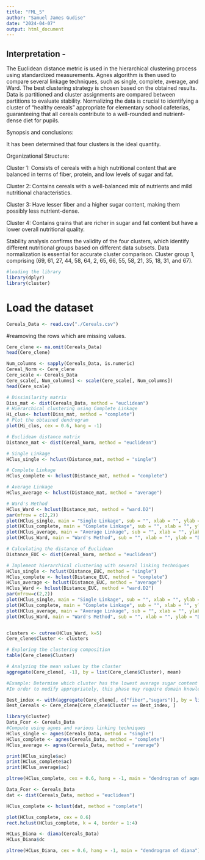 ```yaml
---
title: "FML_5"
author: "Samuel James Gudise"
date: "2024-04-07"
output: html_document
---
```


## Interpretation - 
The Euclidean distance metric is used in the hierarchical clustering process using standardized measurements. Agnes algorithm is then used to compare several linkage techniques, such as single, complete, average, and Ward. The best clustering strategy is chosen based on the obtained results. Data is partitioned and cluster assignments are compared between partitions to evaluate stability. Normalizing the data is crucial to identifying a cluster of "healthy cereals" appropriate for elementary school cafeterias, guaranteeing that all cereals contribute to a well-rounded and nutrient-dense diet for pupils.

Synopsis and conclusions:

It has been determined that four clusters is the ideal quantity.

Organizational Structure:

Cluster 1: Consists of cereals with a high nutritional content that are balanced in terms of fiber, protein, and low levels of sugar and fat.

Cluster 2: Contains cereals with a well-balanced mix of nutrients and mild nutritional characteristics.

Cluster 3: Have lesser fiber and a higher sugar content, making them possibly less nutrient-dense.

Cluster 4: Contains grains that are richer in sugar and fat content but have a lower overall nutritional quality.

Stability analysis confirms the validity of the four clusters, which identify different nutritional groups based on different data subsets.
Data normalization is essential for accurate cluster comparison. Cluster group 1, comprising (69, 61, 27, 44, 58, 64, 2, 65, 66, 55, 58, 21, 35, 18, 31, and 67).



```r
#loading the library 
library(dplyr)
library(cluster)
```

# Load the dataset
```r
Cereals_Data <- read.csv("./Cereals.csv")
```

#reamoving the rows which are missing values.
```r
Cere_clene <- na.omit(Cereals_Data)
head(Cere_clene)
```

```r
Num_columns <- sapply(Cereals_Data, is.numeric)
Cereal_Norm <- Cere_clene
Cere_scale <- Cereals_Data
Cere_scale[, Num_columns] <- scale(Cere_scale[, Num_columns])
head(Cere_scale)
```

```r
# Dissimilarity matrix
Diss_mat <- dist(Cereals_Data, method = "euclidean")
# Hierarchical clustering using Complete Linkage
Hi_clus<- hclust(Diss_mat, method = "complete")
# Plot the obtained dendrogram
plot(Hi_clus, cex = 0.6, hang = -1)

```

```r
# Euclidean distance matrix
Distance_mat <- dist(Cereal_Norm, method = "euclidean")

# Single Linkage
HClus_single <- hclust(Distance_mat, method = "single")

# Complete Linkage
HClus_complete <- hclust(Distance_mat, method = "complete")

# Average Linkage
HClus_average <- hclust(Distance_mat, method = "average")

# Ward's Method
HClus_Ward <- hclust(Distance_mat, method = "ward.D2")
par(mfrow = c(2,2))
plot(HClus_single, main = "Single Linkage", sub = "", xlab = "", ylab = "Distance")
plot(HClus_complete, main = "Complete Linkage", sub = "", xlab = "", ylab = "Distance")
plot(HClus_average, main = "Average Linkage", sub = "", xlab = "", ylab = "Distance")
plot(HClus_Ward, main = "Ward's Method", sub = "", xlab = "", ylab = "Distance")

```

```r
# Calculating the distance of Euclidean
Distance_EUC <- dist(Cereal_Norm, method = "euclidean")

# Implement hierarchical clustering with several linking techniques
HClus_single <- hclust(Distance_EUC, method = "single")
HClus_complete <- hclust(Distance_EUC, method = "complete")
HClus_average <- hclust(Distance_EUC, method = "average")
HClus_Ward <- hclust(Distance_EUC, method = "ward.D2")
par(mfrow=c(2,2))
plot(HClus_single, main = "Single Linkage", sub = "", xlab = "", ylab = "Distance")
plot(HClus_complete, main = "Complete Linkage", sub = "", xlab = "", ylab = "Distance")
plot(HClus_average, main = "Average Linkage", sub = "", xlab = "", ylab = "Distance")
plot(HClus_Ward, main = "Ward's Method", sub = "", xlab = "", ylab = "Distance")



```

```r
clusters <- cutree(HClus_Ward, k=5)
Cere_clene$Cluster <- clusters

# Exploring the clustering composition
table(Cere_clene$Cluster)

# Analyzing the mean values by the cluster
aggregate(Cere_clene[, -1], by = list(Cere_clene$Cluster), mean)

```

```r
#Example: Determine which cluster has the lowest average sugar content and the highest average fiber content.
#In order to modify appropriately, this phase may require domain knowledge.

Best_index <- with(aggregate(Cere_clene[, c("fiber","sugars")], by = list(Cere_clene$Cluster),mean), which.max(fiber - sugars))
Best_Cereals <- Cere_clene[Cere_clene$Cluster == Best_index, ]
```

```r
library(cluster)
Data_Fcer <- Cereals_Data
#Compute using agnes and various linking techniques
HClus_single <- agnes(Cereals_Data, method = "single")
HClus_complete <- agnes(Cereals_Data, method = "complete")
HClus_average <- agnes(Cereals_Data, method = "average")

```

```r
print(HClus_single$ac)
print(HClus_complete$ac)
print(HClus_average$ac)
```

```r
pltree(HClus_complete, cex = 0.6, hang = -1, main = "dendrogram of agnes")
```

```r
Data_Fcer <- Cereals_Data
dat <- dist(Cereals_Data, method = "euclidean")
```

```r
HClus_complete <- hclust(dat, method = "complete")
```

```r
plot(HClus_complete, cex = 0.6)
rect.hclust(HClus_complete, k = 4, border = 1:4)
```

```r
HCLus_Diana <- diana(Cereals_Data)
HCLus_Diana$dc
```

```r
pltree(HCLus_Diana, cex = 0.6, hang = -1, main = "dendrogram of diana")
```

